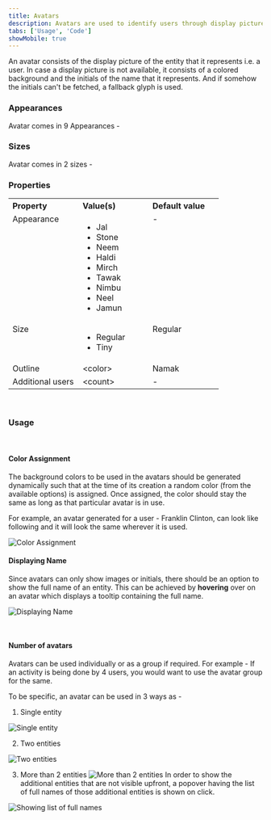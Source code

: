 ```yaml
---
title: Avatars
description: Avatars are used to identify users through display pictures or their initials.
tabs: ['Usage', 'Code']
showMobile: true
---
```


An avatar consists of the display picture of the entity that it represents i.e. a user. In case a display picture is not available, it consists of a colored background and the initials of the name that it represents. And if somehow the initials can't be fetched, a fallback glyph is used.
<br/>

### Appearances
Avatar comes in 9 Appearances -
<Preview name='components-avatar-variants-appearance--appearance' />

### Sizes
Avatar comes in 2 sizes -
<Preview name='components-avatar-variants-size--size' />
<br/>

### Properties
<table style="width: 100%">
  <tbody>
    <tr>
      <th style="width:33%; text-align: left;">Property</th>
      <th style="width:33%; text-align: left;">Value(s)</th>
      <th style="width:33%; text-align: left;">Default value</th>
    </tr>
    <tr style="vertical-align: top">
      <td>Appearance</td>
      <td>
          <ul>
              <li>Jal</li>
              <li>Stone</li>
              <li>Neem</li>
              <li>Haldi</li>
              <li>Mirch</li>
              <li>Tawak</li>
              <li>Nimbu</li>
              <li>Neel</li>
              <li>Jamun</li>
          </ul>
      </td>
      <td>-</td>
    </tr>
    <tr style="vertical-align: top">
      <td>Size</td>
      <td>
          <ul>
              <li>Regular</li>
              <li>Tiny</li>
          </ul>
      </td>
      <td>Regular</td>
    </tr>
    <tr style="vertical-align: top">
      <td>Outline</td>
      <td>&#60;color&#62;</td>
      <td>Namak</td>
    </tr>
    <tr style="vertical-align: top">
      <td>Additional users</td>
      <td>&#60;count&#62;</td>
      <td>-</td>
    </tr>
  </tbody>
</table>
<br/>

### Usage
<br/>

#### Color Assignment
The background colors to be used in the avatars should be generated dynamically such that at the time of its creation a random color (from the available options) is assigned. Once assigned, the color should stay the same as long as that particular avatar is in use.

For example, an avatar generated for a user - Franklin Clinton, can look like following and it will look the same wherever it is used.

![Color Assignment](./images/avatar-1.png)
<br/>

#### Displaying Name
Since avatars can only show images or initials, there should be an option to show the full name of an entity. This can be achieved by **hovering** over on an avatar which displays a tooltip containing the full name.

![Displaying Name](./images/avatar-2.png)

<br/>

#### Number of avatars
Avatars can be used individually or as a group if required. For example - If an activity is being done by 4 users, you would want to use the avatar group for the same.

To be specific, an avatar can be used in 3 ways as -
1. Single entity

![Single entity](./images/avatar-1.png)

2. Two entities

![Two entities](./images/avatar-3.png)

3. More than 2 entities
![More than 2 entities](./images/avatar-4.png)
In order to show the additional entities that are not visible upfront, a popover having the list of full names of those additional entities is shown on click.

![Showing list of full names](./images/avatar-5.png)